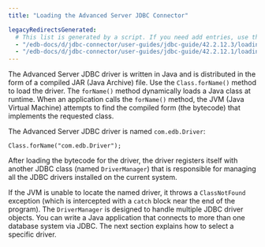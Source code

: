 ```yaml
---
title: "Loading the Advanced Server JDBC Connector"

legacyRedirectsGenerated:
  # This list is generated by a script. If you need add entries, use the `legacyRedirects` key.
  - "/edb-docs/d/jdbc-connector/user-guides/jdbc-guide/42.2.12.3/loading_the_advanced_server_jdbc_connector.html"
  - "/edb-docs/d/jdbc-connector/user-guides/jdbc-guide/42.2.12.1/loading_the_advanced_server_jdbc_connector.html"
---
```


<div id="loading_the_advanced_server_jdbc_connector" class="registered_link"></div>

The Advanced Server JDBC driver is written in Java and is distributed in the form of a compiled JAR (Java Archive) file. Use the `Class.forName()` method to load the driver. The `forName()` method dynamically loads a Java class at runtime. When an application calls the `forName()` method, the JVM (Java Virtual Machine) attempts to find the compiled form (the bytecode) that implements the requested class.

The Advanced Server JDBC driver is named `com.edb.Driver`:

`Class.forName("com.edb.Driver");`

After loading the bytecode for the driver, the driver registers itself with another JDBC class (named `DriverManager`) that is responsible for managing all the JDBC drivers installed on the current system.

If the JVM is unable to locate the named driver, it throws a `ClassNotFound` exception (which is intercepted with a `catch` block near the end of the program). The `DriverManager` is designed to handle multiple JDBC driver objects. You can write a Java application that connects to more than one database system via JDBC. The next section explains how to select a specific driver.
